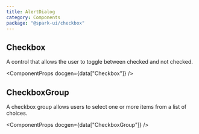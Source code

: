 ```yaml
---
title: AlertDialog
category: Components
package: "@spark-ui/checkbox"
---
```



<ComponentMenu slug="checkbox" />

## Checkbox

A control that allows the user to toggle between checked and not checked.

<ComponentProps docgen={data["Checkbox"]} />

## CheckboxGroup

A checkbox group allows users to select one or more items from a list of choices.

<ComponentProps docgen={data["CheckboxGroup"]} />
